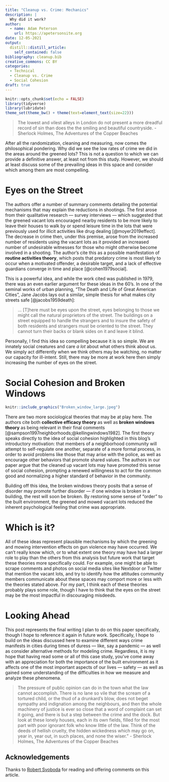 ```yaml
---
title: "Cleanup vs. Crime: Mechanics"
description: |
  Why did it work?
author:
  - name: Adam Peterson
    url: https://apetersonsite.org
date: 12-05-2021
output:
  distill::distill_article:
    self_contained: false
bibliography: cleanup.bib
creative_commons: CC BY
categories:
  - Technical
  - Cleanup vs. Crime
  - Social Cohesion
draft: true 
---
```



```r
knitr::opts_chunk$set(echo = FALSE)
library(tidyverse)
library(lubridate)
theme_set(theme_bw() + theme(text=element_text(size=22)))
```

> The lowest and vilest alleys in London do not present a more dreadful record 
> of sin than does the the smiling and beautiful countryside. - Sherlock Holmes, 
> The Adventures of the Copper Beaches

After all the randomization, cleaning and measuring, now comes the philosophical
pondering. Why did we see the low rates of crime we did in the areas around
the greened lots? This is not a question to which we can provide a definitive 
answer, at least not from this study. However, we should at least discuss 
some of the prevailing ideas in this space and consider which among them 
are most compelling.


# Eyes on the Street


The authors offer a number of summary comments detailing the potential 
mechanisms that may explain the reductions in shootings. The first arose 
from their qualitative research --- survey interviews --- which suggested 
that the greened vacant lots encouraged nearby residents to be more likely to 
leave their houses to walk by or spend leisure time in the lots that were 
previously used for illicit activities like drug dealing [@moyer2019effect].  
The decrease in crime then, under this premise, arose from the increased number 
of residents using the vacant lots as it provided an increased number of 
undesirable witnesses for those who might otherwise become involved in a 
shooting. The author's cite this as a possible manifestation of 
**routine activities theory**, which posts that predatory crime is 
most likely to occur when a motivated offender, a desirable target, and a lack 
of effective guardians converge in time and place [@cohen1979social].


This is a powerful idea, and while the work cited was 
published in 1979, there was an even earlier argument for these ideas in the 
60's. In one of the seminal works of urban planning, "The Death and Life of 
Great American Cities", Jane Jacobs lays out a similar, simple thesis 
for what makes city streets safe [@jacobs1959death]:

> ... [T]here must be eyes upon the street, eyes belonging to those we might 
> call the natural proprietors of the street. The buildings on a street equipped 
> to handle the strangers and to insure the safety of both residents and 
> strangers must be oriented to the street. They cannot turn their backs or 
> blank sides on it and leave it blind.

Personally, I find this idea so compelling because it is so simple. We are 
innately social creatures and care *a lot* about what others think about us.  
We simply act differently when we think others may be watching, 
no matter our capacity for ill-intent. Still, there may be more at work here 
then simply increasing the number of eyes on the street.

# Social Cohesion and Broken Windows

```r
knitr::include_graphics("Broken_window_large.jpeg")
```

There are two more sociological theories that may be at play here. The authors 
cite both **collective efficacy theory** as well as **broken windows theory** 
as being relevant in their final comments 
[@sampson1997neighborhoods;@kellingwindows1982]. 
The first theory speaks directly to the idea of social cohesion highlighted 
in this blog's introductory motivation: that members of a neighborhood 
community will attempt to self-regulate one another, separate of a more 
formal process, in order to avoid problems like those that may arise with the 
police, as well as encourage other behaviors that promote shared values. The 
authors in our paper argue that the cleaned up vacant lots may have
promoted this sense of social cohesion, prompting a renewed willingness to act 
for the common good and normalizing a higher standard of behavior in the 
community. 

Building off this idea, the broken windows theory posits that 
a sense of disorder may promote further disorder --- if one 
window is broken in a building, the rest will soon be broken. By restoring 
some sense of "order" to the built environment, 
the greened and mowed vacant lots reduced the inherent psychological feeling
that crime was appropriate.

# Which is it?

All of these ideas represent plausible mechanisms by which the 
greening and mowing intervention effects on gun violence may have occurred. 
We can't really know which, or to what extent one theory may have had a larger 
role to play than the others from this analysis but future work 
that target these theories more specifically could. 
For example, one might be able to scrape comments and photos on social media 
sites like Nextdoor or Twitter that mention the vacant lots, and try to 
identify how the attitudes community members communicate about these spaces 
may comport more or less with the theories stated above. For my part, 
I think each of these theories probably plays some role, though I have to think
that the eyes on the street may be the most impactful in discouraging misdeeds.

# Looking Ahead

This post represents the final writing I plan to do on this paper specifically, 
though I hope to reference it again in future work. Specifically, I hope to
build on the ideas discussed here to examine different ways crime manifests 
in cities during times of duress --- like, say a pandemic --- as well as consider 
alternative methods for modeling crime. Regardless, it is my hope that 
having read some or all of this case study, you've come away with an 
appreciation for both the importance of the built environment as it affects one 
of the most important aspects of our lives --- safety --- as well as gained 
some understanding of the difficulties in how we measure and analyze these 
phenomena.


> The pressure of public opinion can do in the town what the law 
> cannot accomplish.
> There is no lane so vile that the scream of a tortured child, or the thud of 
> a drunkard's blow, does not beget sympathy and indignation among the 
> neighbours, and then the whole machinery of justice is ever so close that a 
> word of complaint can set it going, and there is but a step between the 
> crime and the dock. But look at these lonely houses, each in its own fields, 
> filled for the most part with poor ignorant folk who know little of the law. 
> Think of the deeds of hellish cruelty, the hidden wickedness which may go on, 
> year in, year out, in such places, and none the wiser." - Sherlock Holmes,
> The Adventures of the Copper Beaches

## Acknowledgements {.appendix}

Thanks to [Robert Svoboda](https://www.linkedin.com/in/rcsvoboda/) for reading 
and offering comments on this article.